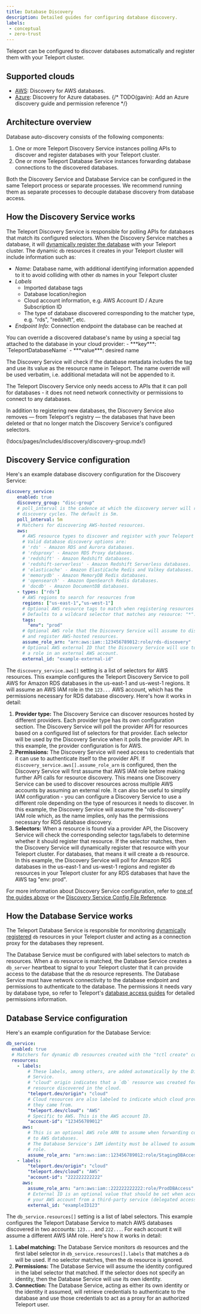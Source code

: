 ```yaml
---
title: Database Discovery
description: Detailed guides for configuring database discovery.
labels:
 - conceptual
 - zero-trust
---
```


Teleport can be configured to discover databases automatically and register
them with your Teleport cluster.

## Supported clouds

- [AWS](aws.mdx): Discovery for AWS databases.
- [Azure](../../database-access/enroll-azure-databases/enroll-azure-databases.mdx): Discovery for Azure databases.
{/* TODO(gavin): Add an Azure discovery guide and permission reference */}

## Architecture overview

Database auto-discovery consists of the following components:

1. One or more Teleport Discovery Service instances polling APIs to discover and
  register databases with your Teleport cluster.
1. One or more Teleport Database Service instances forwarding database
  connections to the discovered databases.

Both the Discovery Service and Database Service can be configured in the same Teleport
process or separate processes.
We recommend running them as separate processes to decouple database discovery
from database access.

## How the Discovery Service works

The Teleport Discovery Service is responsible for polling APIs for databases
that match its configured selectors.
When the Discovery Service matches a database, it will
[dynamically register the database](../../database-access/guides/dynamic-registration.mdx)
with your Teleport cluster.
The dynamic `db` resources it creates in your Teleport cluster will include
information such as:

- *Name*: Database name, with additional identifying information appended to it
          to avoid colliding with other `db` names in your Teleport cluster
- *Labels*
  - Imported database tags
  - Database location/region
  - Cloud account information, e.g. AWS Account ID / Azure Subscription ID
  - The type of database discovered corresponding to the matcher type, e.g.
    "rds", "redshift", etc.
- *Endpoint Info*: Connection endpoint the database can be reached at

<Admonition type="tip">
You can override a discovered database's name by using a special tag attached
to the database in your cloud provider:
 - ***key***: `TeleportDatabaseName`
 - ***value***: desired name

The Discovery Service will check if the database metadata includes the tag and
use its value as the resource name in Teleport.
The name override will be used verbatim, i.e. additional metadata will not be
appended to it.
</Admonition>

The Teleport Discovery Service only needs access to APIs that it can poll for
databases - it does not need network connectivity or permissions to connect to
any databases.

In addition to registering new databases, the Discovery Service also removes
— from Teleport's registry — the databases that have been deleted or that no
longer match the Discovery Service's configured selectors.

(!docs/pages/includes/discovery/discovery-group.mdx!)

## Discovery Service configuration

Here's an example database discovery configuration for the Discovery Service:

```yaml
discovery_service:
    enabled: true
    discovery_group: "disc-group"
    # poll_interval is the cadence at which the discovery server will run each of its
    # discovery cycles. The default is 5m.
    poll_interval: 5m
    # Matchers for discovering AWS-hosted resources.
    aws:
      # AWS resource types to discover and register with your Teleport cluster.
      # Valid database discovery options are:
      # 'rds' - Amazon RDS and Aurora databases.
      # 'rdsproxy' - Amazon RDS Proxy databases.
      # 'redshift' - Amazon Redshift databases.
      # 'redshift-serverless' - Amazon Redshift Serverless databases.
      # 'elasticache' - Amazon ElastiCache Redis and Valkey databases.
      # 'memorydb' - Amazon MemoryDB Redis databases.
      # 'opensearch' - Amazon OpenSearch Redis databases.
      # 'docdb' - Amazon DocumentDB databases.
    - types: ["rds"]
      # AWS regions to search for resources from
      regions: ["us-east-1","us-west-1"]
      # Optional AWS resource tags to match when registering resources
      # Defaults to a wildcard selector that matches any resource: "*":"*"
      tags:
        "env": "prod"
      # Optional AWS role that the Discovery Service will assume to discover
      # and register AWS-hosted resources.
      assume_role_arn: "arn:aws:iam::123456789012:role/rds-discovery"
      # Optional AWS external ID that the Discovery Service will use to assume
      # a role in an external AWS account.
      external_id: "example-external-id"
```

The `discovery_service.aws[]` setting is a list of selectors for AWS resources.
This example configures the Teleport Discovery Service to poll AWS for Amazon
RDS databases in the us-east-1 and us-west-1 regions.
It will assume an AWS IAM role in the `123...` AWS account, which has
the permissions necessary for RDS database discovery.
Here's how it works in detail:

1. **Provider type:** The Discovery Service can discover resources
  hosted by different providers. Each provider type has its own configuration
  section.
  The Discovery Service will poll the provider API for resources based on a
  configured list of selectors for that provider.
  Each selector will be used by the Discovery Service when it polls the provider
  API.
  In this example, the provider configuration is for AWS.
1. **Permissions:** The Discovery Service will need access to credentials that
  it can use to authenticate itself to the provider API. If
  `discovery_service.aws[].assume_role_arn` is configured, then the Discovery
  Service will first assume that AWS IAM role before making further API calls
  for resource discovery. This means one Discovery Service can be used to
  discover resources across multiple AWS accounts by assuming an external role.
  It can also be useful to simplify IAM configuration - you can configure
  a Discovery Service to use a different role depending on the type of resources
  it needs to discover.
  In this example, the Discovery Service will assume the "rds-discovery" IAM role
  which, as the name implies, only has the permissions necessary for RDS
  database discovery.
1. **Selectors:**
  When a resource is found via a provider API, the Discovery Service will
  check the corresponding selector tags/labels to determine whether it should
  register that resource.
  If the selector matches, then the Discovery Service will dynamically register
  that resource with your Teleport cluster. For databases, that means it will
  create a `db` resource.
  In this example, the Discovery Service will poll for Amazon RDS databases in
  the us-east-1 and us-west-1 regions and register `db` resources in your
  Teleport cluster for any RDS databases that have the AWS tag "env: prod".

For more information about Discovery Service configuration, refer to
[one of the guides above](#supported-clouds) or the
[Discovery Service Config File Reference](../../../reference/config.mdx).

## How the Database Service works

The Teleport Database Service is responsible for monitoring
[dynamically registered](../../database-access/guides/dynamic-registration.mdx)
`db` resources in your Teleport cluster and acting as a connection proxy for the
databases they represent.

The Database Service must be configured with label selectors to match `db`
resources.
When a `db` resource is matched, the Database Service creates a `db_server`
heartbeat to signal to your Teleport cluster that it can provide access to the
database that the `db` resource represents.
The Database Service must have network connectivity to the database endpoint and
permissions to authenticate to the database.
The permissions it needs vary by database type, so refer to Teleport's
[database access guides](../../database-access/database-access.mdx)
for detailed permissions information.

## Database Service configuration

Here's an example configuration for the Database Service:

```yaml
db_service:
  enabled: true
  # Matchers for dynamic db resources created with the "tctl create" command or by database auto-discovery.
  resources:
    - labels:
        # These labels, among others, are added automatically by the Discovery
        # Service.
        # "cloud" origin indicates that a `db` resource was created for a
        # resource discovered in the cloud.
        "teleport.dev/origin": "cloud"
        # Cloud resources are also labeled to indicate which cloud provider
        # they came from.
        "teleport.dev/cloud": "AWS"
        # Specific to AWS. This is the AWS account ID.
        "account-id": "123456789012"
      aws:
        # This is an optional AWS role ARN to assume when forwarding connections
        # to AWS databases.
        # The Database Service's IAM identity must be allowed to assume this
        # role.
        assume_role_arn: "arn:aws:iam::123456789012:role/StagingDBAccess"
    - labels:
        "teleport.dev/origin": "cloud"
        "teleport.dev/cloud": "AWS"
        "account-id": "222222222222"
      aws:
        assume_role_arn: "arn:aws:iam::222222222222:role/ProdDBAccess"
        # External ID is an optional value that should be set when accessing
        # your AWS account from a third-party service (delegated access).
        external_id: "exampleID123"
```

The `db_service.resources[]` setting is a list of label selectors.
This example configures the Teleport Database Service to match AWS databases
discovered in two accounts: `123...` and `222...`.
For each account it will assume a different AWS IAM role.
Here's how it works in detail:

1. **Label matching:** The Database Service monitors `db` resources and the
  first label selector in `db_service.resources[].labels` that matches a `db`
  will be used. If no selector matches, then the `db` resource is ignored.
1. **Permissions:** The Database Service will assume the identity configured in
  the label selector that matched. If the selector does not specify an identity,
  then the Database Service will use its own identity.
1. **Connection:** The Database Service, acting as either its own identity or
  the identity it assumed, will retrieve credentials to authenticate to the
  database and use those credentials to act as a proxy for an authorized
  Teleport user.
